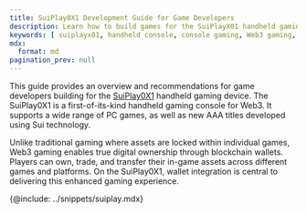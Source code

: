```yaml
---
title: SuiPlay0X1 Development Guide for Game Developers
description: Learn how to build games for the SuiPlayX01 handheld gaming device.
keywords: [ suiplayx01, handheld console, console gaming, Web3 gaming, gamefi ]
mdx:
  format: md
pagination_prev: null
---
```


This guide provides an overview and recommendations for game developers building for the [SuiPlay0X1](https://www.suiplay0x1.com/) handheld gaming device. The SuiPlay0X1 is a first-of-its-kind handheld gaming console for Web3. It supports a wide range of PC games, as well as new AAA titles developed using Sui technology. 

Unlike traditional gaming where assets are locked within individual games, Web3 gaming enables true digital ownership through blockchain wallets. Players can own, trade, and transfer their in-game assets across different games and platforms. On the SuiPlay0X1, wallet integration is central to delivering this enhanced gaming experience.

{@include: ../snippets/suiplay.mdx}


